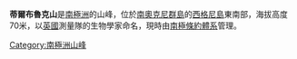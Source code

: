 {{unreferenced|time=2013-11-20T09:07:42+00:00}}
{{coord|60|44|S|45|36|W|display=title}}

'''蒂爾布魯克山'''是[[南極洲|南極洲]]的山峰，位於[[南奧克尼群島|南奧克尼群島]]的[[西格尼島|西格尼島]]東南部，海拔高度70米，以[[英國|英國]]測量隊的生物學家命名，現時由[[南極條約體系|南極條約體系]]管理。

{{Antarctica-geo-stub}}
[[Category:南極洲山峰|Category:南極洲山峰]]